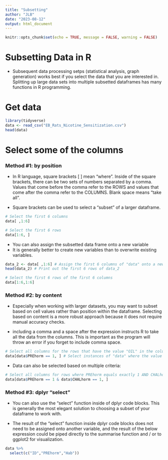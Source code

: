 ```yaml
---
title: "Subsetting"
author: "JLB"
date: "2023-08-12"
output: html_document
---
```


```r
knitr::opts_chunk$set(echo = TRUE, message = FALSE, warning = FALSE)
```

# Subsetting Data in R

- Subsequent data processing setps (statistical analysis, graph generation) works best if you select the data that you are interested in. Splitting up large data sets into multiple subsetted dataframes has many functions in R programming. 

# Get data
```r
library(tidyverse) 
data <- read_csv("EB_Rats_Nicotine_Sensitization.csv")
head(data)
```

# Select some of the columns

### Method #1: by position 

- In R language, square brackets [ ] mean "where". Inside of the square brackets, there can be two sets of numbers separated by a comma. Values that come before the comma refer to the ROWS and values that come after the comma refer to the COLUMNS. Blank space means "take all". 

- Square brackets can be used to select a "subset" of a larger dataframe. 

```r
# Select the first 6 columns 
data[ ,1:6]
```

```r
# Select the first 6 rows 
data[1:6, ]
```

- You can also assign the subsetted data frame onto a new variable 
- It is generally better to create new variables than to overwrite existing variables. 

```r
data_2 <- data[ ,1:6] # Assign the first 6 columns of "data" onto a new variable named data_2
head(data_2) # Print out the first 6 rows of data_2
```

```r
# Select the first 6 rows of the first 6 columns 
data[1:6,1:6]
```

### Method #2: by content

- Especially when working with larger datasets, you may want to subset based on cell values rather than position within the dataframe. Selecting based on content is a more robust approach because it does not require manual accuracy checks. 

- including a comma and a space after the expression instructs R to take all the data from the columns. This is important as the program will throw an error if you forget to include comma space.  

```r
# Select all columns for the rows that have the value "OIL" in the column PREhorm:
data[data$PREhorm == 1, ] # Select instances of "data" where the value in the column PREhorm equals exactly 1, take all rows
```

- Data can also be selected based on multiple criteria:

```r
# Select all columns for rows where PREhorm equals exactly 1 AND CHALhorm equals exactly 1. 
data[data$PREhorm == 1 & data$CHALhorm == 1, ]
```

### Method #3: dplyr "select"

- You can also use the "select" function inside of dplyr code blocks. This is generally the most elegant solution to choosing a subset of your dataframe to work with.

- The result of the "select" function inside dplyr code blocks does not need to be assigned onto another variable, and the result of the below expression could be piped directly to the summarise function and / or to ggplot2 for visualization. 

```r
data %>%
  select(c("ID","PREhorm","Hab"))
```





